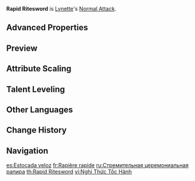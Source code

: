 {{Talent Infobox
|image         = Talent Rapid Ritesword.png
|character     = Lynette
|type          = Normal Attack
|info          = '''Normal Attack'''<br>Performs up to 4 rapid strikes.<br><br>'''Charged Attack'''<br>Consumes a certain amount of Stamina to unleash 2 rapid sword strikes.<br><br>'''Plunging Attack'''<br>Plunges from mid-air to strike the ground below, damaging opponents along the path and dealing AoE DMG upon impact.
|scale_att1    = ATK
|utility1      = 
}}
'''Rapid Ritesword''' is [[Lynette]]'s [[Normal Attack]].

==Advanced Properties==
{{Advanced Properties
|title   = Normal Attack 1-Hit
|gu      = 1U
|icdtag  = Normal Attack
|icdtype = 2.5s/3 Hits
|poise   = 46.0575
|impulse = 3

|title2   = Normal Attack 2-Hit
|gu2      = 1U
|icdtag2  = Normal Attack
|icdtype2 = 2.5s/3 Hits
|poise2   = 40.2102
|impulse2 = 3

|title3   = Normal Attack 3-Hit A
|gu3      = 1U
|icdtag3  = Normal Attack
|icdtype3 = 2.5s/3 Hits
|poise3   = 27
|impulse3 = 3

|title4   = Normal Attack 3-Hit B
|gu4      = 1U
|icdtag4  = Normal Attack
|icdtype4 = 2.5s/3 Hits
|poise4   = 27
|impulse4 = 2

|title5   = Normal Attack 4-Hit
|gu5      = 1U
|icdtag5  = Normal Attack
|icdtype5 = 2.5s/3 Hits
|poise5   = 67.6422
|impulse5 = 4

|title6   = Charged Attack 1-Hit
|gu6      = 1U
|icdtag6  = Normal Attack
|icdtype6 = 2.5s/3 Hits
|poise6   = 60
|impulse6 = 2

|title7   = Charged Attack 2-Hit
|gu7      = 1U
|icdtag7  = Normal Attack
|icdtype7 = 2.5s/3 Hits
|poise7   = 60
|impulse7 = 6

|title8   = Plunging Attack Collision
|gu8      = 0U
|icdtag8  = none
|poise8   = 25
|impulse8 = 2

|title9   = Low Plunge
|gu9      = 1U
|icdtag9  = none
|poise9   = 100
|impulse9 = 4
|blunt9   = 1

|title10   = High Plunge
|gu10      = 1U
|icdtag10  = none
|poise10   = 150
|impulse10 = 7
|blunt10   = 1
}}

==Preview==
{{Preview
|file1=Rapid Ritesword Normal Preview
|caption1=Normal Attack

|file2=Rapid Ritesword Charged Preview
|caption2=Charged Attack
<!--
|file3=Rapid Ritesword Plunging Preview
|caption3=Plunging Attack-->
}}

==Attribute Scaling==
{{Talent Scaling
|levels=11
|order=hit1,hit2,hit3,hit4,charged,stamina,plunge,plungelow,plungehigh
|titles=1-Hit DMG,2-Hit DMG,3-Hit DMG,4-Hit DMG,Charged Attack DMG,Charged Attack Stamina Cost,Plunge DMG,Low Plunge DMG,High Plunge DMG
|hit1_1=43.08
|hit1_2=46.59
|hit1_3=50.09
|hit1_4=55.1
|hit1_5=58.61
|hit1_6=62.62
|hit1_7=68.13
|hit1_8=73.64
|hit1_9=79.15
|hit1_10=85.16
|hit1_11=91.17
|hit2_1=37.61
|hit2_2=40.67
|hit2_3=43.74
|hit2_4=48.11
|hit2_5=51.17
|hit2_6=54.67
|hit2_7=59.48
|hit2_8=64.29
|hit2_9=69.1
|hit2_10=74.35
|hit2_11=79.6
|hit3_1=27.86+21.59
|hit3_2=30.13+23.35
|hit3_3=32.4+25.11
|hit3_4=35.64+27.62
|hit3_5=37.91+29.38
|hit3_6=40.5+31.38
|hit3_7=44.06+34.15
|hit3_8=47.63+36.91
|hit3_9=51.19+39.67
|hit3_10=55.08+42.68
|hit3_11=58.97+45.7
|hit4_1=63.15
|hit4_2=68.29
|hit4_3=73.44
|hit4_4=80.78
|hit4_5=85.92
|hit4_6=91.79
|hit4_7=99.87
|hit4_8=107.95
|hit4_9=116.03
|hit4_10=124.84
|hit4_11=133.65
|charged_1=44.2+61.4
|charged_2=47.8+66.4
|charged_3=51.4+71.4
|charged_4=56.54+78.54
|charged_5=60.14+83.54
|charged_6=64.25+89.25
|charged_7=69.9+97.1
|charged_8=75.56+104.96
|charged_9=81.21+112.81
|charged_10=87.38+121.38
|charged_11=93.55+129.95
|stamina=20
|plunge_1=63.93
|plunge_2=69.14
|plunge_3=74.34
|plunge_4=81.77
|plunge_5=86.98
|plunge_6=92.93
|plunge_7=101.1
|plunge_8=109.28
|plunge_9=117.46
|plunge_10=126.38
|plunge_11=135.3
|plungelow_1=127.84
|plungelow_2=138.24
|plungelow_3=148.65
|plungelow_4=163.51
|plungelow_5=173.92
|plungelow_6=185.81
|plungelow_7=202.16
|plungelow_8=218.51
|plungelow_9=234.86
|plungelow_10=252.7
|plungelow_11=270.54
|plungehigh_1=159.68
|plungehigh_2=172.67
|plungehigh_3=185.67
|plungehigh_4=204.24
|plungehigh_5=217.23
|plungehigh_6=232.09
|plungehigh_7=252.51
|plungehigh_8=272.93
|plungehigh_9=293.36
|plungehigh_10=315.64
|plungehigh_11=337.92
}}

==Talent Leveling==
{{Talent Upgrade|Lynette}}

==Other Languages==
{{Other Languages
|en      = Rapid Ritesword
|zhs     = 迅捷礼刺剑
|zhs_rm  = Xùnjié Cìjiàn
|zht     = 迅捷禮刺劍
|zht_rm  = Xùnjié Cìjiàn
|zh_tl   = Swift Ritual Rapier
|ja      = ラピッド・レイピア
|ja_rm   = Rapiddo Reipia
|ja_tl   = Rapid Rapier
|ko      = 신속한 예식 검술
|ko_rm   = 
|ko_tl   = 
|es      = Estocada veloz
|es_tl   = Rapid Thrust
|fr      = Rapière rapide
|fr_tl   = Rapid Rapier
|ru      = Стремительная церемониальная рапира
|ru_tl   = Rapid Ceremonial Rapier
|th      = Rapid Ritesword
|vi      = Nghi Thức Tốc Hành
|vi_tl   = 
|de      = Flinker Degen
|de_tl   = Nimble Rapier
|id      = Rapid Ritesword
|pt      = Rapieira Veloz
|pt_tl   = 
|tr      = Seri Tören Kılıcı
|tr_tl   = Serial Ceremonial Sword
|it      = Spada rituale
|it_tl   = Ritual Sword
}}

==Change History==
{{Change History|4.0}}

==Navigation==
{{Talent Navbox|Lynette}}

[[es:Estocada veloz]]
[[fr:Rapière rapide]]
[[ru:Стремительная церемониальная рапира]]
[[th:Rapid Ritesword]]
[[vi:Nghi Thức Tốc Hành]]